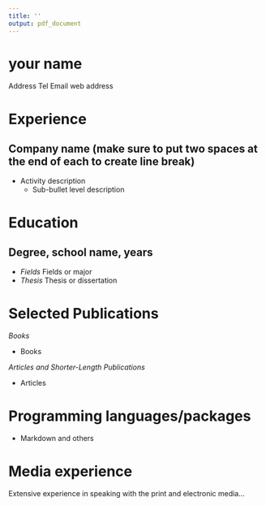 ---
title: ''
output: pdf_document
---


# your name
Address
Tel
Email
web address

# Experience  
## Company name (make sure to put two spaces at the end of each to create line break)
* Activity description
    + Sub-bullet level description

# Education

## Degree, school name, years  
* *Fields* Fields or major
* *Thesis* Thesis or dissertation
 
# Selected Publications

*Books*  

* Books   

*Articles and Shorter-Length Publications* 

* Articles  


# Programming languages/packages
* Markdown and others  

# Media experience
Extensive experience in speaking with the print and electronic media...


 



                                     
                                     

